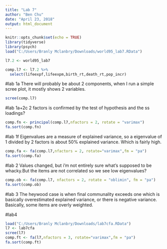 ```yaml
---
title: "Lab 7"
author: "Ben Chu"
date: "April 23, 2018"
output: html_document
---
```


```r
knitr::opts_chunk$set(echo = TRUE)
library(tidyverse)
library(psych)
load("C:/Users/Branly Mclanbry/Downloads/world95_lab7.RData")
```

```r
l7.2 <- world95_lab7

comp.l7 <- l7.2 %>%
  select(lifeexpf,lifeexpm,birth_rt,death_rt,pop_incr)
```
#lab 1a
There will probably be about 2 components, when I run a simple scree plot, it mostly shows 2 variables.
```r
scree(comp.l7)
```

#lab 1a+2c
2 factors is confirmed by the test of hypothesis and the ss loadings?
```r
comp.fn <- principal(comp.l7,nfactors = 2, rotate = "varimax")
fa.sort(comp.fn)
```
#lab 1f
Eigenvalues are a measure of explained variance, so a eigenvalue of 1 divided by 2 factors is about 50% explained variance. Which is fairly high.
```r
comp.fa <- fa(comp.l7,nfactors = 2, rotate="varimax",fm = "pa")
fa.sort(comp.fa)
```
#lab 2
Values changed, but i'm not entirely sure what's supposed to be whacky.But the items are not correlated so we see low eigenvalues?
```r
comp.ob <- fa(comp.l7, nfactors = 2, rotate = "oblimin", fm = "pa")
fa.sort(comp.ob)
```

#lab 3
The heywood case is when final communality exceeds one which is basically overestimated explained variance, or there is negative variance. Basically, some items are overly weighted.

#lab4
```r
load("C:/Users/Branly Mclanbry/Downloads/lab7cfa.RData")
l7 <- lab7cfa
scree(l7)
comp.ft <- fa(l7,nfactors = 3, rotate="varimax",fm = "pa")
fa.sort(comp.ft)
```